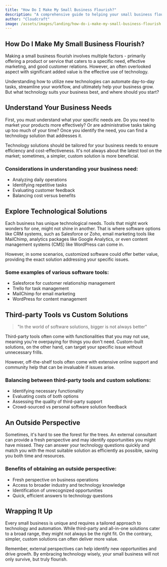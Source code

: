 ```yaml
---
title: "How Do I Make My Small Business Flourish?"
description: "A comprehensive guide to helping your small business flourish by leveraging innovative technologies and methodologies."
author: "Cloudcraft"
image: /assets/images/landing/how-do-i-make-my-small-business-flourish.jpg
---
```


## How Do I Make My Small Business Flourish?

Making a small business flourish involves multiple factors - primarily offering a product or service that caters to a specific need, effective marketing, and good customer relations. However, an often overlooked aspect with significant added value is the effective use of technology.

Understanding how to utilize new technologies can automate day-to-day tasks, streamline your workflow, and ultimately help your business grow. But what technology suits your business best, and where should you start?

<ServicesBlurb />

## Understand Your Business Needs

First, you must understand what your specific needs are. Do you need to market your products more effectively? Or are administrative tasks taking up too much of your time? Once you identify the need, you can find a technology solution that addresses it.

Technology solutions should be tailored for your business needs to ensure efficiency and cost-effectiveness. It's not always about the latest tool on the market; sometimes, a simpler, custom solution is more beneficial.

### Considerations in understanding your business need:

 * Analyzing daily operations 
 * Identifying repetitive tasks 
 * Evaluating customer feedback 
 * Balancing cost versus benefits

## Explore Technological Solutions

Each business has unique technological needs. Tools that might work wonders for one, might not shine in another. That is where software options like CRM systems, such as Salesforce or Zoho, email marketing tools like MailChimp, analytics packages like Google Analytics, or even content management systems (CMS) like WordPress can come in.

However, in some scenarios, customized software could offer better value, providing the exact solution addressing your specific issues.

### Some examples of various software tools:

 * Salesforce for customer relationship management
 * Trello for task management
 * MailChimp for email marketing
 * WordPress for content management

<GetStartedBlurb />

## Third-party Tools vs Custom Solutions

<blockquote> "In the world of software solutions, bigger is not always better"</blockquote>

Third-party tools often come with functionalities that you may not use, meaning you're overpaying for things you don't need. Custom-built solutions, on the other hand, can target your specific issue without unnecessary frills.

However, off-the-shelf tools often come with extensive online support and community help that can be invaluable if issues arise.

### Balancing between third-party tools and custom solutions:

 * Identifying necessary functionality 
 * Evaluating costs of both options 
 * Assessing the quality of third-party support 
 * Crowd-sourced vs personal software solution feedback

## An Outside Perspective

Sometimes, it's hard to see the forest for the trees. An external consultant can provide a fresh perspective and may identify opportunities you might have missed. They can answer your technology questions quickly and match you with the most suitable solution as efficiently as possible, saving you both time and resources. 

### Benefits of obtaining an outside perspective:

 * Fresh perspective on business operations 
 * Access to broader industry and technology knowledge 
 * Identification of unrecognized opportunities 
 * Quick, efficient answers to technology questions

## Wrapping It Up

Every small business is unique and requires a tailored approach to technology and automation. While third-party and all-in-one solutions cater to a broad range, they might not always be the right fit. On the contrary, simpler, custom solutions can often deliver more value.

Remember, external perspectives can help identify new opportunities and drive growth. By embracing technology wisely, your small business will not only survive, but truly flourish.